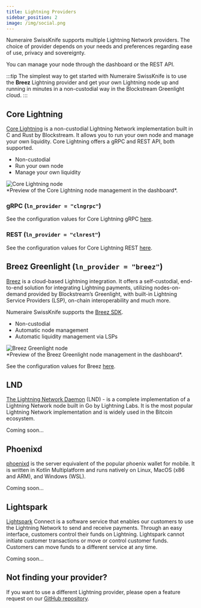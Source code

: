 ```yaml
---
title: Lightning Providers
sidebar_position: 2
image: /img/social.png
---
```


Numeraire SwissKnife supports multiple Lightning Network providers. The choice of provider depends on your needs and preferences regarding
ease of use, privacy and sovereignty.

You can manage your node through the dashboard or the REST API.

:::tip
The simplest way to get started with Numeraire SwissKnife is to use the **Breez** Lightning provider and get your own Lightning node up
and running in minutes in a non-custodial way in the Blockstream Greenlight cloud.
:::

## Core Lightning

[Core Lightning](https://corelightning.org/) is a non-custodial Lightning Network implementation built in C and Rust by Blockstream. It allows you to run your own node and manage your own liquidity.
Core Lightning offers a gRPC and REST API, both supported.

- Non-custodial
- Run your own node
- Manage your own liquidity

<div class="center-container">
  <img
    src="/img/article_images/swissknife/cln_node_overview.png"
    alt="Core Lightning node"
  />
</div>
*Preview of the Core Lightning node management in the dashboard*.

### gRPC (`ln_provider = "clngrpc"`)

See the configuration values for Core Lightning gRPC [here](swissknife/configuration/index.mdx#core-lightning-provider-grpc).

### REST (`ln_provider = "clnrest"`)

See the configuration values for Core Lightning REST [here](swissknife/configuration/index.mdx#core-lightning-provider-rest).

## Breez Greenlight (`ln_provider = "breez"`)

[Breez](https://breez.technology/) is a cloud-based Lightning integration. It offers a self-custodial, end-to-end solution
for integrating Lightning payments, utilizing nodes-on-demand provided by Blockstream’s Greenlight,
with built-in Lightning Service Providers (LSP), on-chain interoperability and much more.

Numeraire SwissKnife supports the [Breez SDK](https://github.com/breez/breez-sdk-greenlight).

- Non-custodial
- Automatic node management
- Automatic liquidity management via LSPs

<div class="center-container">
  <img
    src="/img/article_images/swissknife/breez_node_overview.png"
    alt="Breez Greenlight node"
  />
</div>
*Preview of the Breez Greenlight node management in the dashboard*.

See the configuration values for Breez [here](swissknife/configuration/index.mdx#breez-lightning-provider).

## LND

[The Lightning Network Daemon](https://github.com/lightningnetwork/lnd) (LND) - is a complete implementation of a Lightning Network node built in Go by Lightning Labs. It is the most popular Lightning Network implementation and is widely used in the Bitcoin ecosystem.

Coming soon...

## Phoenixd

[phoenixd](https://github.com/ACINQ/phoenixd) is the server equivalent of the popular phoenix wallet for mobile. It is written in Kotlin Multiplatform and runs natively on Linux, MacOS (x86 and ARM), and Windows (WSL).

Coming soon...

## Lightspark

[Lightspark](https://www.lightspark.com/) Connect is a software service that enables our customers to use the Lightning Network to send and receive payments. Through an easy interface, customers control their funds on Lightning. Lightspark cannot initiate customer transactions or move or control customer funds. Customers can move funds to a different service at any time.

Coming soon...

## Not finding your provider?

If you want to use a different Lightning provider, please open a feature request on our [GitHub repository](https://github.com/bitcoin-numeraire/swissknife/issues).
